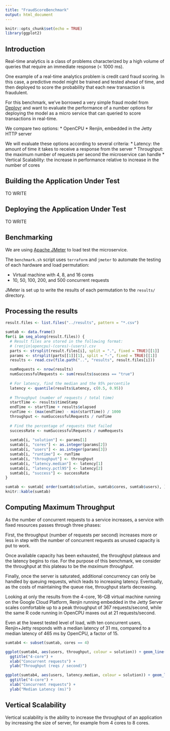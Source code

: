 ```yaml
---
title: "FraudScoreBenchmark"
output: html_document
---
```


```r
knitr::opts_chunk$set(echo = TRUE)
library(ggplot2)
```

## Introduction

Real-time analytics is a class of problems characterized by a high volume of queries that require an
immediate response (< 1000 ms).

One example of a real-time analytics problem is credit card fraud scoring. In this case, a predictive
model might be trained and tested ahead of time, and then deployed to score the probability that each
new transaction is fraudulent. 

For this benchmark, we've borrowed a very simple fraud model from [Deployr](https://github.com/deployr/java-example-fraud-score-basics) and want to evaluate the performance
of a number options for deploying the model as a micro service that can queried to score transactions
in real-time.

We compare two options:
  * OpenCPU
  * Renjin, embedded in the Jetty HTTP server

We will evaluate these options according to several criteria:
  * Latency: the amount of time it takes to receive a response from the server
  * Throughput: the maximum number of requests per second the microservice can handle
  * Vertical Scalability: the increase in performance relative to increase in the number of cores
  
## Building the Application Under Test

TO WRITE

## Deploying the Application Under Test

TO WRITE

## Benchmarking 

We are using [Apache JMeter](http://jmeter.apache.org/) to load test the microservice.

The `benchmark.sh` script uses `terraform` and `jmeter` to automate the testing of each hardware
and load permutation:
  
  * Virtual machine with 4, 8, and 16 cores
  * 10, 50, 100, 200, and 500 concurrent requests

JMeter is set up to write the results of each permutation to the `results/` directory. 

## Processing the results



```r

result.files <- list.files("../results", pattern = "*.csv")

sumtab <- data.frame()
for(i in seq_along(result.files)) {
  # Result files are stored in the following format:
  # (renjin|opencpu)-(cores)-(users).csv
  parts <- strsplit(result.files[i], split = ".", fixed = TRUE)[[1]]
  params <- strsplit(parts[[1]][1], split = "-", fixed = TRUE)[[1]]
  results <- read.csv(file.path("..", "results", result.files[i]))

  numRequests <- nrow(results)
  numSuccessfulRequests <- sum(results$success == "true")
  
  # For latency, find the median and the 95% percentile 
  latency <- quantile(results$Latency, c(0.5, 0.95))
  
  # Throughput (number of requests / total time)
  startTime <- results$timeStamp
  endTime <- startTime + results$elapsed
  runTime <- (max(endTime) - min(startTime)) / 1000
  throughput <- numSuccessfulRequests / runTime
  
  # Find the percentage of requests that failed
  successRate <- numSuccessfulRequests / numRequests
  
  sumtab[i, "solution"] <- params[1]
  sumtab[i, "cores"] <- as.integer(params[2])
  sumtab[i, "users"] <- as.integer(params[3])
  sumtab[i, "runtime"] <- runTime
  sumtab[i, "throughput"] <- throughput
  sumtab[i, "latency.median"] <- latency[1]
  sumtab[i, "latency.pctl95"] <- latency[2]
  sumtab[i, "success"] <- successRate
}

sumtab <- sumtab[ order(sumtab$solution, sumtab$cores, sumtab$users), ]
knitr::kable(sumtab)
```



## Computing Maximum Throughput

As the number of concurrent requests to a service increases, a service with fixed resources
passes through three phases: 

First, the throughput (number of requests per second) increases 
more or less in step with the number of concurrent requests as unused capacity is put to work.

Once available capacity has been exhausted, the throughput plateaus and the latency begins to rise. 
For the purpose of this benchmark, we consider the throughput at this plateau to be the
*maximum throughput*. 

Finally, once the server is saturated, additional concurrency can only be handled by queuing requests,
which leads to increasing latency. Eventually, as the costs of maintaining the queue rise, throughput
starts decreasing.

Looking at only the results from the 4-core, 16-GB virtual machine running on the Google Cloud
Platform, Renjin running embedded in the Jetty Server scales comfortable up to a peak throughput 
of 367 requests/second, while the same R code running in OpenCPU maxes out at 21 requests/second.

Even at the lowest tested level of load, with ten concurrent users, Renjin+Jetty responds with a
median latency of 31 ms, compared to a median latency of 465 ms by OpenCPU, a factor of 15.


``` r
sumtab4 <- subset(sumtab, cores == 4)
```

```r

ggplot(sumtab4, aes(users, throughput, colour = solution)) + geom_line() +
  ggtitle("4-core") +
  xlab("Concurrent requests") +
  ylab("Throughput (reqs / second)")

```

```r

ggplot(sumtab4, aes(users, latency.median, colour = solution)) + geom_line() +
  ggtitle("4-core") +
  xlab("Concurrent requests") +
  ylab("Median Latency (ms)")

```


## Vertical Scalability

Vertical scalability is the ability to increase the throughput of an application by increasing
the size of server, for example from 4 cores to 8 cores. 

  